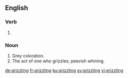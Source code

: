 ==English==

===Verb===
{{head|en|present participle}}

# {{present participle of|grizzle|lang=en|nocat=1}}

===Noun===
{{en-noun}}

# Grey coloration.
# The act of one who grizzles; peevish whining.

[[de:grizzling]]
[[fr:grizzling]]
[[ku:grizzling]]
[[sv:grizzling]]
[[vi:grizzling]]
